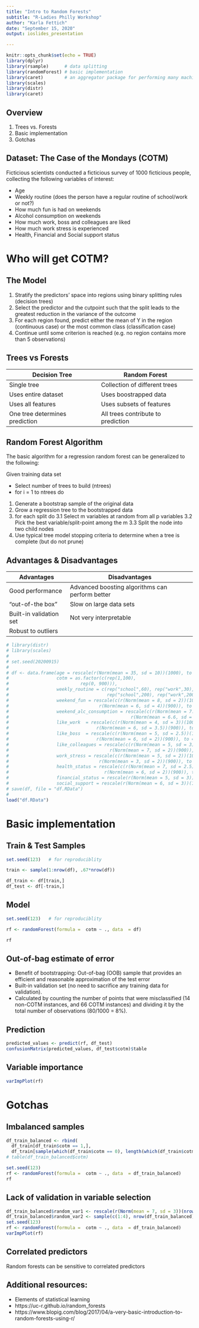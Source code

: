 ```yaml
---
title: "Intro to Random Forests"
subtitle: "R-Ladies Philly Workshop"
author: "Karla Fettich"
date: "September 15, 2020"
output: ioslides_presentation

---
```


```r
knitr::opts_chunk$set(echo = TRUE)
library(dplyr)
library(rsample)      # data splitting 
library(randomForest) # basic implementation
library(caret)        # an aggregator package for performing many machine learning models
library(scales)
library(distr)
library(caret)

```

## Overview 

1. Trees vs. Forests
2. Basic implementation
3. Gotchas

## Dataset: The Case of the Mondays (COTM)

Ficticious scientists conducted a ficticious survey of 1000 ficticious people, collecting the following variables of interest: 

- Age
- Weekly routine (does the person have a regular routine of school/work or not?)
- How much fun is had on weekends
- Alcohol consumption on weekends
- How much work, boss and colleagues are liked
- How much work stress is experienced
- Health, Financial and Social support status

# Who will get COTM?

## The Model

1. Stratify the predictors' space into regions using binary splitting rules (decision trees)
2. Select the predictor and the cutpoint such that the split leads to the greatest reduction in the variance of the outcome
3. For each region found, predict either the mean of Y in the region (continuous case) or the most common class (classification case)
4. Continue until some criterion is reached (e.g. no region contains more than 5 observations)

## Trees vs Forests

| Decision Tree | Random Forest |
| ---- | ---- |
| Single tree | Collection of different trees |
| Uses entire dataset | Uses boostrapped data |
| Uses all features | Uses subsets of features | 
| One tree determines prediction | All trees contribute to prediction |

## Random Forest Algorithm

The basic algorithm for a regression random forest can be generalized to the following:

Given training data set

- Select number of trees to build (ntrees)
- for i = 1 to ntrees do

1. Generate a bootstrap sample of the original data
2. Grow a regression tree to the bootstrapped data
3. for each split do
3.1 Select m variables at random from all p variables
3.2 Pick the best variable/split-point among the m
3.3 Split the node into two child nodes
4. Use typical tree model stopping criteria to determine when a tree is complete (but do not prune)

## Advantages & Disadvantages

| Advantages | Disadvantages |
| ---- | ---- |
| Good performance | Advanced boosting algorithms can perform better |
| “out-of-the box” | Slow on large data sets |
| Built-in validation set | Not very interpretable | 
| Robust to outliers |  |

```r

# library(distr)
# library(scales)
# 
# set.seed(20200915)
# 
# df <- data.frame(age = rescale(r(Norm(mean = 35, sd = 10))(1000), to = c(21, 65)),
#                  cotm = as.factor(c(rep(1,100),
#                           rep(0, 900))),
#                  weekly_routine = c(rep("school",60), rep("work",30), rep("none",10),
#                                     rep("school",200), rep("work",200), rep("none",500)),
#                  weekend_fun = rescale(c(r(Norm(mean = 8, sd = 2))(100),
#                                  r(Norm(mean = 6, sd = 4))(900)), to = c(1,10)),
#                  weekend_alc_consumption = rescale(c(r(Norm(mean = 7.5, sd = 1.5))(100),
#                                              r(Norm(mean = 6.6, sd = 2))(900)), to = c(1,10)),
#                  like_work  = rescale(c(r(Norm(mean = 4, sd = 3))(100),
#                                 r(Norm(mean = 6, sd = 3.5))(900)), to = c(1,10)),
#                  like_boss  = rescale(c(r(Norm(mean = 5, sd = 2.5))(100),
#                                 r(Norm(mean = 6, sd = 2))(900)), to = c(1,10)),
#                  like_colleagues = rescale(c(r(Norm(mean = 5, sd = 3))(100),
#                                      r(Norm(mean = 7, sd = 2))(900)), to = c(1,10)),
#                  work_stress = rescale(c(r(Norm(mean = 5, sd = 2))(100),
#                                  r(Norm(mean = 3, sd = 2))(900)), to = c(1,10)),
#                  health_status = rescale(c(r(Norm(mean = 7, sd = 2.5))(100),
#                                    r(Norm(mean = 6, sd = 2))(900)), to = c(1,10)),
#                  financial_status = rescale(r(Norm(mean = 5, sd = 3))(1000), to = c(1,10)),
#                  social_support = rescale(r(Norm(mean = 6, sd = 3))(1000), to = c(1,10)))
# save(df, file = "df.RData")
# 
load("df.RData")

```

# Basic implementation

## Train & Test Samples

```r
set.seed(123)   # for reproduciblity

train <- sample(1:nrow(df), .67*nrow(df))

df_train <- df[train,]
df_test <- df[-train,]

```

## Model

```r
set.seed(123)   # for reproduciblity

rf <- randomForest(formula =  cotm ~ ., data  = df)

rf
```

## Out-of-bag estimate of error

- Benefit of bootstrapping: Out-of-bag (OOB) sample that provides an efficient and reasonable approximation of the test error
- Built-in validation set (no need to sacrifice any training data for validation). 
- Calculated by counting the number of points that were misclassified (14 non-COTM instances, and 66 COTM instances) and dividing it by the total number of observations (80/1000 = 8%).

## Prediction 

```r
predicted_values <- predict(rf, df_test)
confusionMatrix(predicted_values, df_test$cotm)$table
```

## Variable importance

```r
varImpPlot(rf)
```

# Gotchas

## Imbalanced samples

```r

df_train_balanced <- rbind(
  df_train[df_train$cotm == 1,],
  df_train[sample(which(df_train$cotm == 0), length(which(df_train$cotm == 1))), ])
# table(df_train_balanced$cotm)
```


```r
set.seed(123)
rf <- randomForest(formula =  cotm ~ ., data  = df_train_balanced)
rf
```

## Lack of validation in variable selection 

```r

df_train_balanced$random_var1 <- rescale(r(Norm(mean = 7, sd = 3))(nrow(df_train_balanced)), to = c(1,10))
df_train_balanced$random_var2 <- sample(c(1:4), nrow(df_train_balanced), replace = T)
set.seed(123)
rf <- randomForest(formula =  cotm ~ ., data  = df_train_balanced)
varImpPlot(rf)
```

## Correlated predictors

Random forests can be sensitive to correlated predictors


## Additional resources:

- Elements of statistical learning
- https://uc-r.github.io/random_forests
- https://www.blopig.com/blog/2017/04/a-very-basic-introduction-to-random-forests-using-r/

